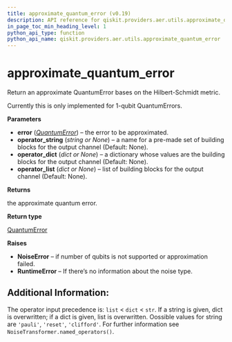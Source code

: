 ```yaml
---
title: approximate_quantum_error (v0.19)
description: API reference for qiskit.providers.aer.utils.approximate_quantum_error in qiskit v0.19
in_page_toc_min_heading_level: 1
python_api_type: function
python_api_name: qiskit.providers.aer.utils.approximate_quantum_error
---
```


<span id="approximate-quantum-error" />

# approximate\_quantum\_error

<Function id="qiskit.providers.aer.utils.approximate_quantum_error" isDedicatedPage={true} github="https://github.com/qiskit/qiskit-aer/tree/stable/0.5/qiskit/providers/aer/utils/noise_transformation.py" signature="approximate_quantum_error(error, *, operator_string=None, operator_dict=None, operator_list=None)">
  Return an approximate QuantumError bases on the Hilbert-Schmidt metric.

  Currently this is only implemented for 1-qubit QuantumErrors.

  **Parameters**

  *   **error** ([*QuantumError*](qiskit.providers.aer.noise.QuantumError "qiskit.providers.aer.noise.QuantumError")) – the error to be approximated.
  *   **operator\_string** (*string or None*) – a name for a pre-made set of building blocks for the output channel (Default: None).
  *   **operator\_dict** (*dict or None*) – a dictionary whose values are the building blocks for the output channel (Default: None).
  *   **operator\_list** (*dict or None*) – list of building blocks for the output channel (Default: None).

  **Returns**

  the approximate quantum error.

  **Return type**

  [QuantumError](qiskit.providers.aer.noise.QuantumError "qiskit.providers.aer.noise.QuantumError")

  **Raises**

  *   **NoiseError** – if number of qubits is not supported or approximation failed.
  *   **RuntimeError** – If there’s no information about the noise type.

  ## Additional Information:

  The operator input precedence is: `list` \< `dict` \< `str`. If a string is given, dict is overwritten; if a dict is given, list is overwritten. Oossible values for string are `'pauli'`, `'reset'`, `'clifford'`. For further information see `NoiseTransformer.named_operators()`.
</Function>

